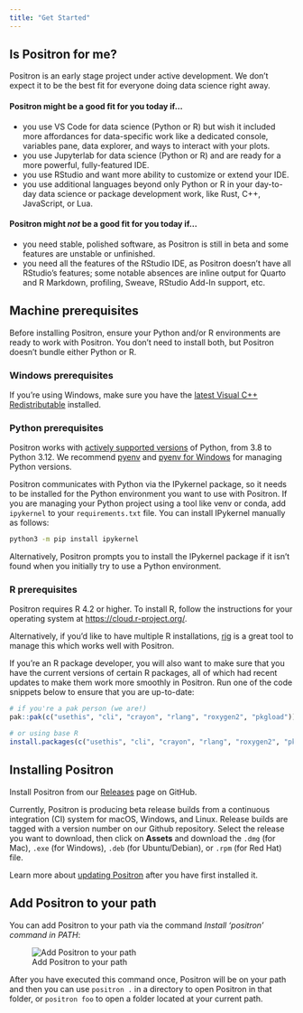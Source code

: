 ```yaml
---
title: "Get Started"
---
```


## Is Positron for me?

::: callout-note
Positron is an early stage project under active development. We don't expect it to be the best fit for everyone doing data science right away.
:::

#### Positron might be a good fit for you today if...

-   you use VS Code for data science (Python or R) but wish it included more affordances for data-specific work like a dedicated console, variables pane, data explorer, and ways to interact with your plots.
-   you use Jupyterlab for data science (Python or R) and are ready for a more powerful, fully-featured IDE.
-   you use RStudio and want more ability to customize or extend your IDE.
-   you use additional languages beyond only Python or R in your day-to-day data science or package development work, like Rust, C++, JavaScript, or Lua.

#### Positron might *not* be a good fit for you today if...

-   you need stable, polished software, as Positron is still in beta and some features are unstable or unfinished.
-   you need all the features of the RStudio IDE, as Positron doesn’t have all RStudio’s features; some notable absences are inline output for Quarto and R Markdown, profiling, Sweave, RStudio Add-In support, etc.

## Machine prerequisites

Before installing Positron, ensure your Python and/or R environments are ready to work with Positron. You don't need to install both, but Positron doesn't bundle either Python or R.

### Windows prerequisites

If you're using Windows, make sure you have the [latest Visual C++ Redistributable](https://learn.microsoft.com/en-us/cpp/windows/latest-supported-vc-redist?view=msvc-170#latest-microsoft-visual-c-redistributable-version) installed.

### Python prerequisites

Positron works with [actively supported versions](https://devguide.python.org/versions/#versions) of Python, from 3.8 to Python 3.12. We recommend [pyenv](https://github.com/pyenv/pyenv) and [pyenv for Windows](https://github.com/pyenv-win/pyenv-win) for managing Python versions.

Positron communicates with Python via the IPykernel package, so it needs to be installed for the Python environment you want to use with Positron. If you are managing your Python project using a tool like venv or conda, add `ipykernel` to your `requirements.txt` file. You can install IPykernel manually as follows:

``` bash
python3 -m pip install ipykernel
```

Alternatively, Positron prompts you to install the IPykernel package if it isn't found when you initially try to use a Python environment.

### R prerequisites

Positron requires R 4.2 or higher. To install R, follow the instructions for your operating system at <https://cloud.r-project.org/>.

Alternatively, if you'd like to have multiple R installations, [rig](https://github.com/r-lib/rig) is a great tool to manage this which works well with Positron.

If you're an R package developer, you will also want to make sure that you have the current versions of certain R packages, all of which had recent updates to make them work more smoothly in Positron. Run one of the code snippets below to ensure that you are up-to-date:

``` r
# if you're a pak person (we are!)
pak::pak(c("usethis", "cli", "crayon", "rlang", "roxygen2", "pkgload"))

# or using base R
install.packages(c("usethis", "cli", "crayon", "rlang", "roxygen2", "pkgload"))
```

## Installing Positron

Install Positron from our [Releases](https://github.com/posit-dev/positron/releases) page on GitHub.

Currently, Positron is producing beta release builds from a continuous integration (CI) system for macOS, Windows, and Linux. Release builds are tagged with a version number on our Github repository. Select the release you want to download, then click on **Assets** and download the `.dmg` (for Mac), `.exe` (for Windows), `.deb` (for Ubuntu/Debian), or `.rpm` (for Red Hat) file.

Learn more about [updating Positron](updating.qmd) after you have first installed it.

## Add Positron to your path

You can add Positron to your path via the command *Install 'positron' command in PATH*:

![Add Positron to your path](images/positron-path.png)

After you have executed this command once, Positron will be on your path and then you can use `positron .` in a directory to open Positron in that folder, or `positron foo` to open a folder located at your current path.